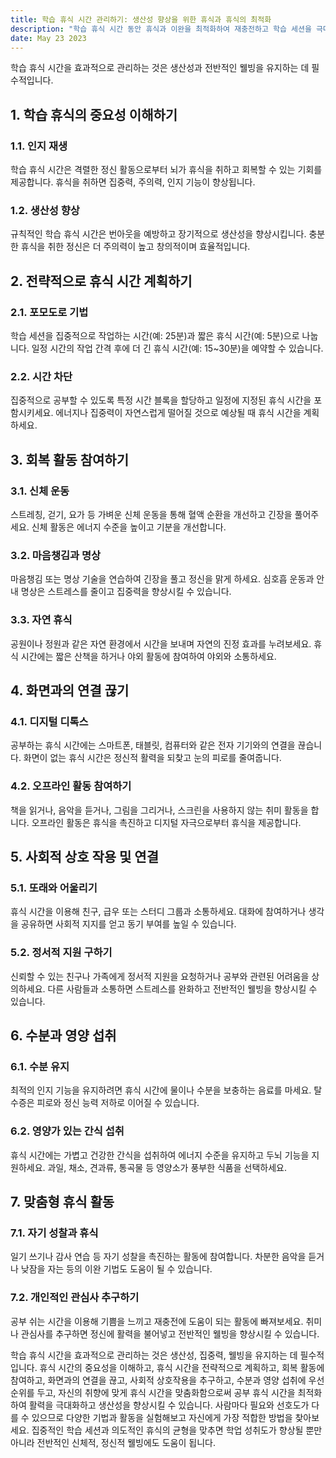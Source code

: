 ```yaml
---
title: 학습 휴식 시간 관리하기: 생산성 향상을 위한 휴식과 휴식의 최적화
description: "학습 휴식 시간 동안 휴식과 이완을 최적화하여 재충전하고 학습 세션을 극대화할 수 있는 전략과 기법을 살펴봅니다."
date: May 23 2023
---
```


학습 휴식 시간을 효과적으로 관리하는 것은 생산성과 전반적인 웰빙을 유지하는 데 필수적입니다. 

## 1. 학습 휴식의 중요성 이해하기
### 1.1. 인지 재생

학습 휴식 시간은 격렬한 정신 활동으로부터 뇌가 휴식을 취하고 회복할 수 있는 기회를 제공합니다.
휴식을 취하면 집중력, 주의력, 인지 기능이 향상됩니다.
### 1.2. 생산성 향상

규칙적인 학습 휴식 시간은 번아웃을 예방하고 장기적으로 생산성을 향상시킵니다.
충분한 휴식을 취한 정신은 더 주의력이 높고 창의적이며 효율적입니다.
## 2. 전략적으로 휴식 시간 계획하기
### 2.1. 포모도로 기법

학습 세션을 집중적으로 작업하는 시간(예: 25분)과 짧은 휴식 시간(예: 5분)으로 나눕니다.
일정 시간의 작업 간격 후에 더 긴 휴식 시간(예: 15~30분)을 예약할 수 있습니다.
### 2.2. 시간 차단

집중적으로 공부할 수 있도록 특정 시간 블록을 할당하고 일정에 지정된 휴식 시간을 포함시키세요.
에너지나 집중력이 자연스럽게 떨어질 것으로 예상될 때 휴식 시간을 계획하세요.
## 3. 회복 활동 참여하기
### 3.1. 신체 운동

스트레칭, 걷기, 요가 등 가벼운 신체 운동을 통해 혈액 순환을 개선하고 긴장을 풀어주세요.
신체 활동은 에너지 수준을 높이고 기분을 개선합니다.
### 3.2. 마음챙김과 명상

마음챙김 또는 명상 기술을 연습하여 긴장을 풀고 정신을 맑게 하세요.
심호흡 운동과 안내 명상은 스트레스를 줄이고 집중력을 향상시킬 수 있습니다.
### 3.3. 자연 휴식

공원이나 정원과 같은 자연 환경에서 시간을 보내며 자연의 진정 효과를 누려보세요.
휴식 시간에는 짧은 산책을 하거나 야외 활동에 참여하여 야외와 소통하세요.
## 4. 화면과의 연결 끊기
### 4.1. 디지털 디톡스

공부하는 휴식 시간에는 스마트폰, 태블릿, 컴퓨터와 같은 전자 기기와의 연결을 끊습니다.
화면이 없는 휴식 시간은 정신적 활력을 되찾고 눈의 피로를 줄여줍니다.
### 4.2. 오프라인 활동 참여하기

책을 읽거나, 음악을 듣거나, 그림을 그리거나, 스크린을 사용하지 않는 취미 활동을 합니다.
오프라인 활동은 휴식을 촉진하고 디지털 자극으로부터 휴식을 제공합니다.
## 5. 사회적 상호 작용 및 연결
### 5.1. 또래와 어울리기

휴식 시간을 이용해 친구, 급우 또는 스터디 그룹과 소통하세요.
대화에 참여하거나 생각을 공유하면 사회적 지지를 얻고 동기 부여를 높일 수 있습니다.
### 5.2. 정서적 지원 구하기

신뢰할 수 있는 친구나 가족에게 정서적 지원을 요청하거나 공부와 관련된 어려움을 상의하세요.
다른 사람들과 소통하면 스트레스를 완화하고 전반적인 웰빙을 향상시킬 수 있습니다.
## 6. 수분과 영양 섭취
### 6.1. 수분 유지

최적의 인지 기능을 유지하려면 휴식 시간에 물이나 수분을 보충하는 음료를 마세요.
탈수증은 피로와 정신 능력 저하로 이어질 수 있습니다.
### 6.2. 영양가 있는 간식 섭취

휴식 시간에는 가볍고 건강한 간식을 섭취하여 에너지 수준을 유지하고 두뇌 기능을 지원하세요.
과일, 채소, 견과류, 통곡물 등 영양소가 풍부한 식품을 선택하세요.
## 7. 맞춤형 휴식 활동
### 7.1. 자기 성찰과 휴식

일기 쓰기나 감사 연습 등 자기 성찰을 촉진하는 활동에 참여합니다.
차분한 음악을 듣거나 낮잠을 자는 등의 이완 기법도 도움이 될 수 있습니다.
### 7.2. 개인적인 관심사 추구하기

공부 쉬는 시간을 이용해 기쁨을 느끼고 재충전에 도움이 되는 활동에 빠져보세요.
취미나 관심사를 추구하면 정신에 활력을 불어넣고 전반적인 웰빙을 향상시킬 수 있습니다.


학습 휴식 시간을 효과적으로 관리하는 것은 생산성, 집중력, 웰빙을 유지하는 데 필수적입니다. 휴식 시간의 중요성을 이해하고, 휴식 시간을 전략적으로 계획하고, 회복 활동에 참여하고, 화면과의 연결을 끊고, 사회적 상호작용을 추구하고, 수분과 영양 섭취에 우선순위를 두고, 자신의 취향에 맞게 휴식 시간을 맞춤화함으로써 공부 휴식 시간을 최적화하여 활력을 극대화하고 생산성을 향상시킬 수 있습니다. 사람마다 필요와 선호도가 다를 수 있으므로 다양한 기법과 활동을 실험해보고 자신에게 가장 적합한 방법을 찾아보세요. 집중적인 학습 세션과 의도적인 휴식의 균형을 맞추면 학업 성취도가 향상될 뿐만 아니라 전반적인 신체적, 정신적 웰빙에도 도움이 됩니다.
